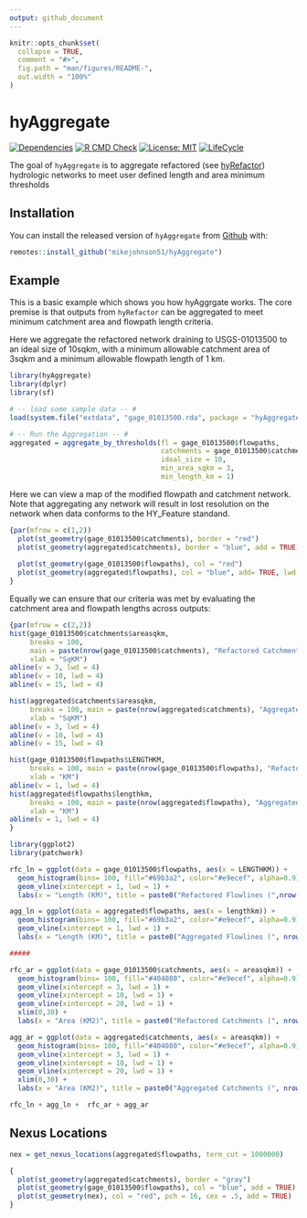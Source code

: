 ```yaml
---
output: github_document
---
```


<!-- README.md is generated from README.Rmd. Please edit that file -->

```r
knitr::opts_chunk$set(
  collapse = TRUE,
  comment = "#>",
  fig.path = "man/figures/README-",
  out.width = "100%"
)
```

# hyAggregate

<!-- badges: start -->
[![Dependencies](https://img.shields.io/badge/dependencies-7/90-orange?style=flat)](#)
[![R CMD Check](https://github.com/mikejohnson51/hyAggregate/actions/workflows/R-CMD-check.yaml/badge.svg)](https://github.com/mikejohnson51/hyAggregate/actions/workflows/R-CMD-check.yaml)
[![License: MIT](https://img.shields.io/badge/License-MIT-yellow.svg)](https://choosealicense.com/licenses/mit/)
[![LifeCycle](man/figures/lifecycle/lifecycle-experimental.svg)](https://lifecycle.r-lib.org/articles/stages.html#experimental)
<!-- badges: end -->

The goal of `hyAggregate` is to aggregate refactored (see [hyRefactor](https://github.com/dblodgett-usgs/hyRefactor)) hydrologic networks to meet user defined length and area minimum thresholds

## Installation

You can install the released version of `hyAggregate` from [Github](https://CRAN.R-project.org) with:

``` r
remotes::install_github("mikejohnson51/hyAggregate")
```

## Example

This is a basic example which shows you how hyAggrgate works. The core premise is that outputs from `hyRefactor` can be aggregated to meet minimum catchment area and flowpath length criteria.

Here we aggregate the refactored network draining to USGS-01013500 to an ideal size of 10sqkm, with a minimum allowable catchment area of 3sqkm and a minimum allowable flowpath length of 1 km.

```r
library(hyAggregate)
library(dplyr)
library(sf)

# -- load some sample data -- #
load(system.file("extdata", "gage_01013500.rda", package = "hyAggregate"))

# -- Run the Aggregation -- #
aggregated = aggregate_by_thresholds(fl = gage_01013500$flowpaths,
                                     catchments = gage_01013500$catchments,
                                     ideal_size = 10,
                                     min_area_sqkm = 3,
                                     min_length_km = 1)
```

Here we can view a map of the modified flowpath and catchment network. Note that aggregating any network will result in lost resolution on the network when data conforms to the HY_Feature standand.

```r
{par(mfrow = c(1,2))
  plot(st_geometry(gage_01013500$catchments), border = "red")
  plot(st_geometry(aggregated$catchments), border = "blue", add = TRUE)
  
  plot(st_geometry(gage_01013500$flowpaths), col = "red")
  plot(st_geometry(aggregated$flowpaths), col = "blue", add= TRUE, lwd = 2)
}
```

Equally we can ensure that our criteria was met by evaluating the catchment area and flowpath lengths across outputs:

```r
{par(mfrow = c(2,2))
hist(gage_01013500$catchments$areasqkm, 
     breaks = 100, 
     main = paste(nrow(gage_01013500$catchments), "Refactored Catchment Areas"),
     xlab = "SqKM")
abline(v = 3, lwd = 4)
abline(v = 10, lwd = 4)
abline(v = 15, lwd = 4)

hist(aggregated$catchments$areasqkm, 
     breaks = 100, main = paste(nrow(aggregated$catchments), "Aggregated Catchment Areas"),
     xlab = "SqKM")
abline(v = 3, lwd = 4)
abline(v = 10, lwd = 4)
abline(v = 15, lwd = 4)

hist(gage_01013500$flowpaths$LENGTHKM, 
     breaks = 100, main = paste(nrow(gage_01013500$flowpaths), "Refactored Flowpath Lengths"),
     xlab = "KM")
abline(v = 1, lwd = 4)
hist(aggregated$flowpaths$lengthkm, 
     breaks = 100, main = paste(nrow(aggregated$flowpaths), "Aggregated Flowpath Lengths"),
     xlab = "KM")
abline(v = 1, lwd = 4)
}
```


```r
library(ggplot2)
library(patchwork)

rfc_ln = ggplot(data = gage_01013500$flowpaths, aes(x = LENGTHKM)) +
  geom_histogram(bins= 100, fill="#69b3a2", color="#e9ecef", alpha=0.9)+
  geom_vline(xintercept = 1, lwd = 1) +
  labs(x = "Length (KM)", title = paste0("Refactored Flowlines (",nrow(gage_01013500$flowpaths), ")"))

agg_ln = ggplot(data = aggregated$flowpaths, aes(x = lengthkm)) +
  geom_histogram(bins= 100, fill="#69b3a2", color="#e9ecef", alpha=0.9)+
  geom_vline(xintercept = 1, lwd = 1) +
  labs(x = "Length (KM)", title = paste0("Aggregated Flowlines (", nrow(aggregated$flowpaths), ")"))

#####

rfc_ar = ggplot(data = gage_01013500$catchments, aes(x = areasqkm)) +
  geom_histogram(bins= 100, fill="#404080", color="#e9ecef", alpha=0.9)+
  geom_vline(xintercept = 3, lwd = 1) +
  geom_vline(xintercept = 10, lwd = 1) +
  geom_vline(xintercept = 20, lwd = 1) +
  xlim(0,30) +
  labs(x = "Area (KM2)", title = paste0("Refactored Catchments (", nrow(gage_01013500$catchments), ")"))

agg_ar = ggplot(data = aggregated$catchments, aes(x = areasqkm)) +
  geom_histogram(bins= 100, fill="#404080", color="#e9ecef", alpha=0.9)+
  geom_vline(xintercept = 3, lwd = 1) +
  geom_vline(xintercept = 10, lwd = 1) +
  geom_vline(xintercept = 20, lwd = 1) +
  xlim(0,30) +
  labs(x = "Area (KM2)", title = paste0("Aggregated Catchments (", nrow(aggregated$catchments), ")"))

rfc_ln + agg_ln +  rfc_ar + agg_ar
```

## Nexus Locations

```r
nex = get_nexus_locations(aggregated$flowpaths, term_cut = 1000000)

{
  plot(st_geometry(aggregated$catchments), border = "gray")
  plot(st_geometry(gage_01013500$flowpaths), col = "blue", add = TRUE)
  plot(st_geometry(nex), col = "red", pch = 16, cex = .5, add = TRUE)
}
```
